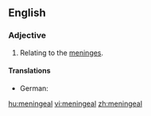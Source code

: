 ==English==
===Adjective===
{{en-adj|-}}

#{{anatomy}} Relating to the [[meninges]].

====Translations====
{{trans-top|relating to the meninges}}
* German: {{t-|de|Hirnhaut|alt=Hirnhaut-}}
{{trans-mid}}
{{trans-bottom}}

[[hu:meningeal]]
[[vi:meningeal]]
[[zh:meningeal]]